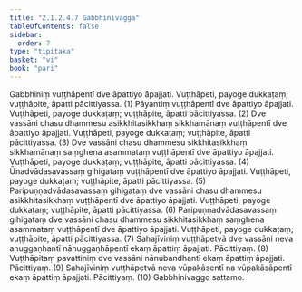 ```yaml
---
title: "2.1.2.4.7 Gabbhinivagga"
tableOfContents: false
sidebar:
  order: 7
type: "tipitaka"
basket: "vi"
book: "pari"
---
```



<DynamicBreadcrumb />

<Division number="237" book="pari" e="ch" v="5" p="137">

<Paragraph number="943" book="pari">
Gabbhiniṃ vuṭṭhāpentī dve āpattiyo āpajjati. Vuṭṭhāpeti, payoge dukkaṭaṃ; vuṭṭhāpite, āpatti pācittiyassa. (1)
</Paragraph>

<Paragraph number="944" book="pari">
Pāyantiṃ vuṭṭhāpentī dve āpattiyo āpajjati. Vuṭṭhāpeti, payoge dukkaṭaṃ; vuṭṭhāpite, āpatti pācittiyassa. (2)
</Paragraph>

<Paragraph number="945" book="pari">
Dve vassāni chasu dhammesu asikkhitasikkhaṃ sikkhamānaṃ vuṭṭhāpentī dve āpattiyo āpajjati. Vuṭṭhāpeti, payoge dukkaṭaṃ; vuṭṭhāpite, āpatti pācittiyassa. (3)
</Paragraph>

<Paragraph number="946" book="pari">
Dve vassāni chasu dhammesu sikkhitasikkhaṃ sikkhamānaṃ saṃghena asammataṃ vuṭṭhāpentī dve āpattiyo āpajjati. Vuṭṭhāpeti, payoge dukkaṭaṃ; vuṭṭhāpite, āpatti pācittiyassa. (4)
</Paragraph>

<Paragraph number="947" book="pari">
Ūnadvādasavassaṃ gihigataṃ vuṭṭhāpentī dve āpattiyo āpajjati. Vuṭṭhāpeti, payoge dukkaṭaṃ; vuṭṭhāpite, āpatti pācittiyassa. (5)
</Paragraph>

<Paragraph number="948" book="pari">
Paripuṇṇadvādasavassaṃ gihigataṃ dve vassāni chasu dhammesu asikkhitasikkhaṃ vuṭṭhāpentī dve āpattiyo āpajjati. Vuṭṭhāpeti, payoge dukkaṭaṃ; vuṭṭhāpite, āpatti pācittiyassa. (6)
</Paragraph>

<Paragraph number="949" book="pari">
Paripuṇṇadvādasavassaṃ gihigataṃ dve vassāni chasu dhammesu sikkhitasikkhaṃ saṃghena asammataṃ vuṭṭhāpentī dve āpattiyo āpajjati. Vuṭṭhāpeti, payoge dukkaṭaṃ; vuṭṭhāpite, āpatti pācittiyassa. (7)
</Paragraph>

<Paragraph number="950" book="pari">
Sahajīviniṃ vuṭṭhāpetvā dve vassāni neva anuggaṇhantī nānuggaṇhāpentī ekaṃ āpattiṃ āpajjati. Pācittiyaṃ. (8)
</Paragraph>

<Paragraph number="951" book="pari">
Vuṭṭhāpitaṃ pavattiniṃ dve vassāni nānubandhantī ekaṃ āpattiṃ āpajjati. Pācittiyaṃ. (9)
</Paragraph>

<Paragraph number="952" book="pari">
Sahajīviniṃ vuṭṭhāpetvā neva vūpakāsentī na vūpakāsāpentī ekaṃ āpattiṃ āpajjati. Pācittiyaṃ. (10)

</Paragraph>
</Division>

<Paragraph number="953" type="center" book="pari">
Gabbhinivaggo sattamo.
</Paragraph>